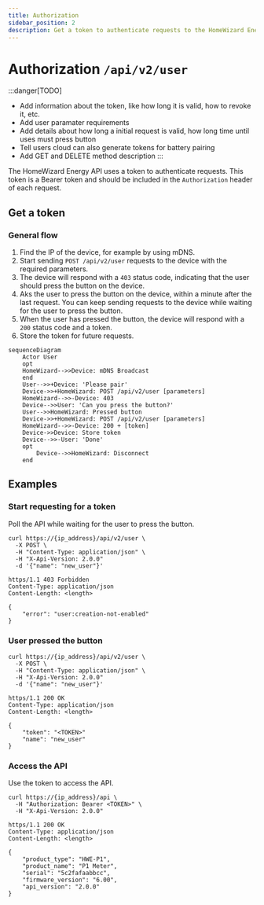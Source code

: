 ```yaml
---
title: Authorization
sidebar_position: 2
description: Get a token to authenticate requests to the HomeWizard Energy API.
---
```


# Authorization `/api/v2/user`

:::danger[TODO]

-   Add information about the token, like how long it is valid, how to revoke it, etc.
-   Add user paramater requirements
-   Add details about how long a initial request is valid, how long time until uses must press button
-   Tell users cloud can also generate tokens for battery pairing
-   Add GET and DELETE method description
    :::

The HomeWizard Energy API uses a token to authenticate requests. This token is a Bearer token and should be included in the `Authorization` header of each request.

## Get a token

### General flow

1. Find the IP of the device, for example by using mDNS.
2. Start sending `POST /api/v2/user` requests to the device with the required parameters.
3. The device will respond with a `403` status code, indicating that the user should press the button on the device.
4. Aks the user to press the button on the device, within a minute after the last request. You can keep sending requests to the device while waiting for the user to press the button.
5. When the user has pressed the button, the device will respond with a `200` status code and a token.
6. Store the token for future requests.

```mermaid
sequenceDiagram
    Actor User
    opt
    HomeWizard-->>Device: mDNS Broadcast
    end
    User-->>+Device: 'Please pair'
    Device->>+HomeWizard: POST /api/v2/user [parameters]
    HomeWizard-->>-Device: 403
    Device-->>User: 'Can you press the button?'
    User-->>HomeWizard: Pressed button
    Device->>+HomeWizard: POST /api/v2/user [parameters]
    HomeWizard-->>-Device: 200 + [token]
    Device->>Device: Store token
    Device-->>-User: 'Done'
    opt
        Device-->>HomeWizard: Disconnect
    end
```

## Examples

### Start requesting for a token

Poll the API while waiting for the user to press the button.

```http title="Request"
curl https://{ip_address}/api/v2/user \
  -X POST \
  -H "Content-Type: application/json" \
  -H "X-Api-Version: 2.0.0"
  -d '{"name": "new_user"}'
```

```jsonc title="Response"
https/1.1 403 Forbidden
Content-Type: application/json
Content-Length: <length>

{
    "error": "user:creation-not-enabled"
}
```

### User pressed the button

```http title="Request"
curl https://{ip_address}/api/v2/user \
  -X POST \
  -H "Content-Type: application/json" \
  -H "X-Api-Version: 2.0.0"
  -d '{"name": "new_user"}'
```

```jsonc title="Response"
https/1.1 200 OK
Content-Type: application/json
Content-Length: <length>

{
    "token": "<TOKEN>"
    "name": "new_user"
}
```

### Access the API

Use the token to access the API.

```http title="Request"
curl https://{ip_address}/api \
  -H "Authorization: Bearer <TOKEN>" \
  -H "X-Api-Version: 2.0.0"
```

```jsonc title="Response"
https/1.1 200 OK
Content-Type: application/json
Content-Length: <length>

{
    "product_type": "HWE-P1",
    "product_name": "P1 Meter",
    "serial": "5c2fafaabbcc",
    "firmware_version": "6.00",
    "api_version": "2.0.0"
}
```
